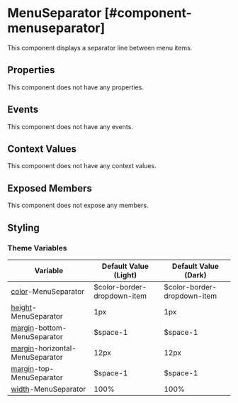 
# MenuSeparator [#component-menuseparator]

This component displays a separator line between menu items.

## Properties

This component does not have any properties.

## Events

This component does not have any events.

## Context Values

This component does not have any context values.

## Exposed Members

This component does not expose any members.

## Styling



### Theme Variables

| Variable | Default Value (Light) | Default Value (Dark) |
| --- | --- | --- |
| [color](../styles-and-themes/common-units/#color-values)-MenuSeparator | $color-border-dropdown-item | $color-border-dropdown-item |
| [height](../styles-and-themes/common-units/#size-values)-MenuSeparator | 1px | 1px |
| [margin](../styles-and-themes/common-units/#size-values)-bottom-MenuSeparator | $space-1 | $space-1 |
| [margin](../styles-and-themes/common-units/#size-values)-horizontal-MenuSeparator | 12px | 12px |
| [margin](../styles-and-themes/common-units/#size-values)-top-MenuSeparator | $space-1 | $space-1 |
| [width](../styles-and-themes/common-units/#size-values)-MenuSeparator | 100% | 100% |

